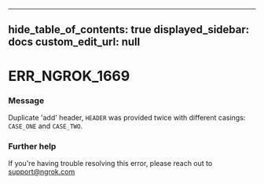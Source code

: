 
---
hide_table_of_contents: true
displayed_sidebar: docs
custom_edit_url: null
---


# ERR_NGROK_1669

### Message
Duplicate 'add' header, `HEADER` was provided twice with different casings: `CASE_ONE` and `CASE_TWO`.

### Further help
If you're having trouble resolving this error, please reach out to [support@ngrok.com](mailto:support@ngrok.com?subject=Help%20with%20ERR_NGROK_1669)


<ErrorDetails error='err_ngrok_1669' />
